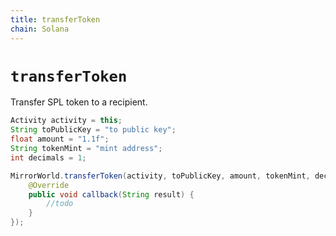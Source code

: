 ```yaml
---
title: transferToken
chain: Solana
---
```


# `transferToken`
Transfer SPL token to a recipient.

```java
Activity activity = this;
String toPublicKey = "to public key";
float amount = "1.1f";
String tokenMint = "mint address";
int decimals = 1;

MirrorWorld.transferToken(activity, toPublicKey, amount, tokenMint, decimals, new MirrorCallback() {
    @Override
    public void callback(String result) {
        //todo
    }
});
```
